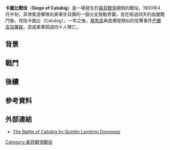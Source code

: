 {{Infobox military conflict
| conflict    = 卡圖比戰役
| partof      = [[美菲戰爭|美菲戰爭]]
| image       = 
| caption     = 
| date        = 1900年4月15日－4月19日
| place       = [[菲律賓|菲律賓]][[薩馬島|薩馬島]][[卡圖比|卡圖比]]
| result      = 菲方勝利
| combatant1  = {{flag|First Philippine Republic}}
| combatant2  = {{flag|United States|1896}}
| commander1  = {{flagicon|First Philippine Republic}} 多明哥·瑞巴杜拉{{KIA}}
| commander2  = 未知
| strength1   = 600<ref name=Linn/>{{rp|233}} 
| strength2   = 31<ref name=Linn/>{{rp|233}}<br>[[第43步兵團_(美國)|第43菲律賓偵查步兵團]]   
| casualties1 = 至多150人陣亡<ref name=Linn/>{{rp|233}} 
| casualties2 = 19人陣亡<br>5人受傷<ref name=Linn/>{{rp|233}}
| campaign    = 
}}
{{Campaignbox 美菲戰爭}}

'''卡圖比戰役'''（'''Siege of Catubig'''）是一場發生於[[美菲戰爭|美菲戰爭]]期間的戰役。1900年4月中旬，菲律賓游擊隊向美軍步兵團的一個分支發動奇襲，並在經過四天的血腥戰鬥後，攻陷卡圖比（Catubig）。一年之後，[[薩馬島|薩馬島]]再度爆發類似的攻擊事件[[巴蘭吉加屠殺|巴蘭吉加屠殺]]，造成美軍超過四十人陣亡。

== 背景 ==

== 戰鬥 ==

== 後續 ==

== 參考資料 ==
{{reflist}}

== 外部連結 ==
* [http://gugma.samarnews.net/articles/article29.htm The Battle of Catubig by Quintin Lambino Doroquez] {{Wayback|url=http://gugma.samarnews.net/articles/article29.htm |date=20200120105300 }} 

{{DEFAULTSORT:Siege of Catubig}}
[[Category:美菲戰爭戰役|Category:美菲戰爭戰役]]